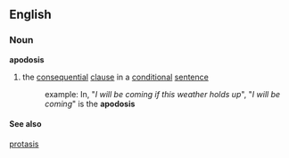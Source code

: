 == English ==

=== Noun ===

'''apodosis'''
# the [[consequential]] [[clause]] in a [[conditional]] [[sentence]]
#: example: In, "''I will be coming if this weather holds up''", "''I will be coming''" is the '''apodosis'''

====See also====

[[protasis]]